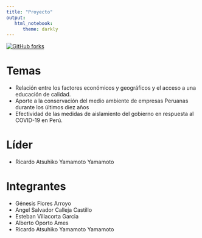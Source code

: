 ```yaml
---
title: "Proyecto"
output:
   html_notebook:
      theme: darkly
---
```


[![GitHub forks](https://img.shields.io/github/forks/2020-01-est-19/proyecto.svg?style=social&label=Fork&maxAge=2592000)](https://github.com/2020-01-est-19/proyecto)

# Temas

- Relación entre los factores económicos y geográficos y el acceso a una educación de calidad.
- Aporte a la conservación del medio ambiente de empresas Peruanas durante los últimos diez años
- Efectividad de las medidas de aislamiento del gobierno en respuesta al COVID-19 en Perú.

# Líder

- Ricardo Atsuhiko Yamamoto Yamamoto


# Integrantes

- Génesis Flores Arroyo
- Angel Salvador Calleja Castillo
- Esteban Villacorta Garcia
- Alberto Oporto Ames
- Ricardo Atsuhiko Yamamoto Yamamoto
